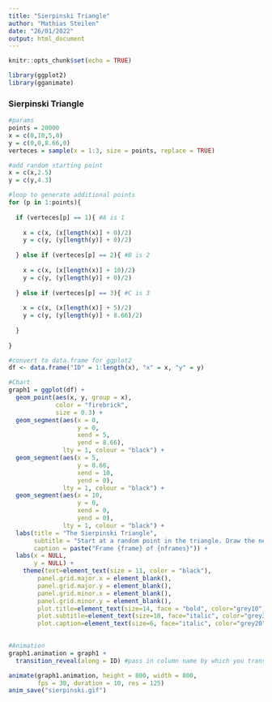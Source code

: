---
title: "Sierpinski Triangle"
author: "Mathias Steilen"
date: "26/01/2022"
output: html_document
---

```{r setup, include=FALSE}
knitr::opts_chunk$set(echo = TRUE)
```

```{r}
library(ggplot2)
library(gganimate)
```

### Sierpinski Triangle

```{r}
#params
points = 20000
x = c(0,10,5,0)
y = c(0,0,8.66,0)
verteces = sample(x = 1:3, size = points, replace = TRUE)

#add random starting point
x = c(x,2.5)
y = c(y,4.3)

#loop to generate additional points
for (p in 1:points){
  
  if (verteces[p] == 1){ #A is 1
    
    x = c(x, (x[length(x)] + 0)/2)
    y = c(y, (y[length(y)] + 0)/2)
    
  } else if (verteces[p] == 2){ #B is 2
    
    x = c(x, (x[length(x)] + 10)/2)
    y = c(y, (y[length(y)] + 0)/2)
    
  } else if (verteces[p] == 3){ #C is 3
    
    x = c(x, (x[length(x)] + 5)/2)
    y = c(y, (y[length(y)] + 8.66)/2)
    
  }
  
}

#convert to data.frame for ggplot2
df <- data.frame("ID" = 1:length(x), "x" = x, "y" = y)
```

```{r}
#Chart
graph1 = ggplot(df) +
  geom_point(aes(x, y, group = x),
             color = "firebrick",
             size = 0.3) +
  geom_segment(aes(x = 0,
                   y = 0,
                   xend = 5,
                   yend = 8.66),
               lty = 1, colour = "black") +
  geom_segment(aes(x = 5,
                   y = 8.66,
                   xend = 10,
                   yend = 0),
               lty = 1, colour = "black") +
  geom_segment(aes(x = 10,
                   y = 0,
                   xend = 0,
                   yend = 0),
               lty = 1, colour = "black") +
  labs(title = "The Sierpinski Triangle",
       subtitle = "Start at a random point in the triangle. Draw the next point halfway to one \nof the edges (randomly chosen) and repeat. A fractal shape appears.",
       caption = paste("Frame {frame} of {nframes}")) +
  labs(x = NULL,
       y = NULL) +
    theme(text=element_text(size = 11, color = "black"),
        panel.grid.major.x = element_blank(),
        panel.grid.major.y = element_blank(),
        panel.grid.minor.x = element_blank(),
        panel.grid.minor.y = element_blank(),
        plot.title=element_text(size=14, face = "bold", color="grey10"),
        plot.subtitle=element_text(size=10, face="italic", color="grey30"),
        plot.caption=element_text(size=6, face="italic", color="grey20"))
                 

#Animation
graph1.animation = graph1 +
  transition_reveal(along = ID) #pass in column name by which you transition by

animate(graph1.animation, height = 800, width = 800, 
        fps = 30, duration = 10, res = 125)
anim_save("sierpinski.gif")
```
